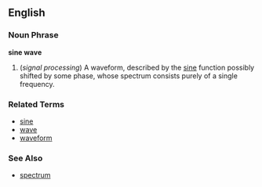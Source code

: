 ==English==

===Noun Phrase===
'''sine wave'''

# (''signal processing'') A waveform, described by the [[sine]] function possibly shifted by some phase, whose spectrum consists purely of a single frequency.

===Related Terms===
*[[sine]]
*[[wave]]
*[[waveform]]


===See Also===
*[[spectrum]]